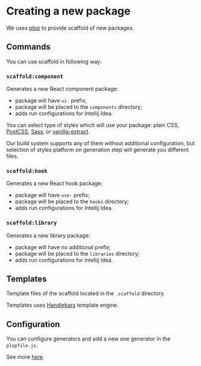 
<Meta title="Creating a new package" />

# Creating a new package

We uses [plop](https://plopjs.com/) to provide scaffold of new packages.

## Commands

You can use scaffold in following way:

<Source code="pnpm scaffold:<type>" />

### `scaffold:component`

Generates a new React component package:

- package will have `ui-` prefix;
- package will be placed to the `components` directory;
- adds run configurations for Intellij Idea.

You can select type of styles which will use your package: plain CSS, [PostCSS](https://postcss.org/),
[Sass](https://sass-lang.com/), or [vanilla-extract](https://vanilla-extract.style/).

Our build system supports any of them without additional configuration, but selection of styles platform on generation
step will generate you different files.

### `scaffold:hook`

Generates a new React hook package:

- package will have `use-` prefix;
- package will be placed to the `hooks` directory;
- adds run configurations for Intellij Idea.

### `scaffold:library`

Generates a new library package:

- package will have no additional prefix;
- package will be placed to the `libraries` directory;
- adds run configurations for Intellij Idea.

## Templates

Template files of the scaffold located in the `.scaffold` directory.

Templates uses [Handlebars](https://handlebarsjs.com/) template engine.

## Configuration

You can configure generators and add a new one generator in the `plopfile.js`.

See more [here](https://plopjs.com/documentation/).
